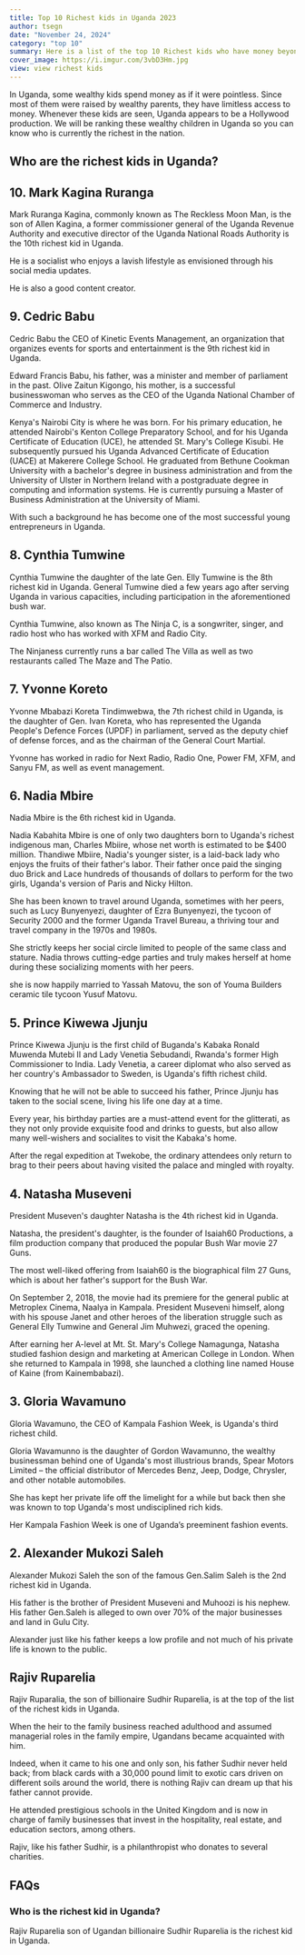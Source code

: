 ```yaml
---
title: Top 10 Richest kids in Uganda 2023
author: tsegn
date: "November 24, 2024"
category: "top 10"
summary: Here is a list of the top 10 Richest kids who have money beyond their age. The list is well-vented to bring you only the richest kids in Uganda.
cover_image: https://i.imgur.com/3vbD3Hm.jpg
view: view richest kids
---
```


In Uganda, some wealthy kids spend money as if it were pointless. Since most of them were raised by wealthy parents, they have limitless access to money. Whenever these kids are seen, Uganda appears to be a Hollywood production. We will be ranking these wealthy children in Uganda so you can know who is currently the richest in the nation.

## Who are the richest kids in Uganda?

<AdsComponent />

## 10. Mark Kagina Ruranga

Mark Ruranga Kagina, commonly known as The Reckless Moon Man, is the son of Allen Kagina, a former commissioner general of the Uganda Revenue Authority and executive director of the Uganda National Roads Authority is the 10th richest kid in Uganda.

He is a socialist who enjoys a lavish lifestyle as envisioned through his social media updates.

He is also a good content creator.

## 9. Cedric Babu

Cedric Babu the CEO of Kinetic Events Management, an organization that organizes events for sports and entertainment is the 9th richest kid in Uganda.

Edward Francis Babu, his father, was a minister and member of parliament in the past. Olive Zaitun Kigongo, his mother, is a successful businesswoman who serves as the CEO of the Uganda National Chamber of Commerce and Industry.

Kenya's Nairobi City is where he was born. For his primary education, he attended Nairobi's Kenton College Preparatory School, and for his Uganda Certificate of Education (UCE), he attended St. Mary's College Kisubi. He subsequently pursued his Uganda Advanced Certificate of Education (UACE) at Makerere College School. He graduated from Bethune Cookman University with a bachelor's degree in business administration and from the University of Ulster in Northern Ireland with a postgraduate degree in computing and information systems. He is currently pursuing a Master of Business Administration at the University of Miami.

With such a background he has become one of the most successful young entrepreneurs in Uganda.

<AdsComponent />

## 8. Cynthia Tumwine

Cynthia Tumwine the daughter of the late Gen. Elly Tumwine is the 8th richest kid in Uganda.
General Tumwine died a few years ago after serving Uganda in various capacities, including participation in the aforementioned bush war.

Cynthia Tumwine, also known as The Ninja C, is a songwriter, singer, and radio host who has worked with XFM and Radio City.

The Ninjaness currently runs a bar called The Villa as well as two restaurants called The Maze and The Patio.

## 7. Yvonne Koreto

Yvonne Mbabazi Koreta Tindimwebwa, the 7th richest child in Uganda, is the daughter of Gen. Ivan Koreta, who has represented the Uganda People's Defence Forces (UPDF) in parliament, served as the deputy chief of defense forces, and as the chairman of the General Court Martial.

Yvonne has worked in radio for Next Radio, Radio One, Power FM, XFM, and Sanyu FM, as well as event management.

<AdsComponent />

## 6. Nadia Mbire

Nadia Mbire is the 6th richest kid in Uganda.

Nadia Kabahita Mbire is one of only two daughters born to Uganda's richest indigenous man, Charles Mbiire, whose net worth is estimated to be $400 million. Thandiwe Mbiire, Nadia's younger sister, is a laid-back lady who enjoys the fruits of their father's labor. Their father once paid the singing duo Brick and Lace hundreds of thousands of dollars to perform for the two girls, Uganda's version of Paris and Nicky Hilton.

She has been known to travel around Uganda, sometimes with her peers, such as Lucy Bunyenyezi, daughter of Ezra Bunyenyezi, the tycoon of Security 2000 and the former Uganda Travel Bureau, a thriving tour and travel company in the 1970s and 1980s.

She strictly keeps her social circle limited to people of the same class and stature. Nadia throws cutting-edge parties and truly makes herself at home during these socializing moments with her peers.

she is now happily married to Yassah Matovu, the son of Youma Builders ceramic tile tycoon Yusuf Matovu.

## 5. Prince Kiwewa Jjunju

Prince Kiwewa Jjunju is the first child of Buganda's Kabaka Ronald Muwenda Mutebi II and Lady Venetia Sebudandi, Rwanda's former High Commissioner to India. Lady Venetia, a career diplomat who also served as her country's Ambassador to Sweden, is Uganda's fifth richest child.

Knowing that he will not be able to succeed his father, Prince Jjunju has taken to the social scene, living his life one day at a time.

Every year, his birthday parties are a must-attend event for the glitterati, as they not only provide exquisite food and drinks to guests, but also allow many well-wishers and socialites to visit the Kabaka's home.

After the regal expedition at Twekobe, the ordinary attendees only return to brag to their peers about having visited the palace and mingled with royalty.

<AdsComponent />

## 4. Natasha Museveni

President Museven's daughter Natasha is the 4th richest kid in Uganda.

Natasha, the president's daughter, is the founder of Isaiah60 Productions, a film production company that produced the popular Bush War movie 27 Guns.

The most well-liked offering from Isaiah60 is the biographical film 27 Guns, which is about her father's support for the Bush War.

On September 2, 2018, the movie had its premiere for the general public at Metroplex Cinema, Naalya in Kampala. President Museveni himself, along with his spouse Janet and other heroes of the liberation struggle such as General Elly Tumwine and General Jim Muhwezi, graced the opening.

After earning her A-level at Mt. St. Mary's College Namagunga, Natasha studied fashion design and marketing at American College in London. When she returned to Kampala in 1998, she launched a clothing line named House of Kaine (from Kainembabazi).

## 3. Gloria Wavamuno

Gloria Wavamuno, the CEO of Kampala Fashion Week, is Uganda's third richest child.

Gloria Wavamunno is the daughter of Gordon Wavamunno, the wealthy businessman behind one of Uganda's most illustrious brands, Spear Motors Limited – the official distributor of Mercedes Benz, Jeep, Dodge, Chrysler, and other notable automobiles.

She has kept her private life off the limelight for a while but back then she was known to top Uganda's most undisciplined rich kids.

Her Kampala Fashion Week is one of Uganda’s preeminent fashion events.

<AdsComponent />

## 2. Alexander Mukozi Saleh

Alexander Mukozi Saleh the son of the famous Gen.Salim Saleh is the 2nd richest kid in Uganda.

His father is the brother of President Museveni and Muhoozi is his nephew. His father Gen.Saleh is alleged to own over 70% of the major businesses and land in Gulu City.

Alexander just like his father keeps a low profile and not much of his private life is known to the public.

## Rajiv Ruparelia

Rajiv Ruparalia, the son of billionaire Sudhir Ruparelia, is at the top of the list of the richest kids in Uganda.

When the heir to the family business reached adulthood and assumed managerial roles in the family empire, Ugandans became acquainted with him.

Indeed, when it came to his one and only son, his father Sudhir never held back; from black cards with a 30,000 pound limit to exotic cars driven on different soils around the world, there is nothing Rajiv can dream up that his father cannot provide.

He attended prestigious schools in the United Kingdom and is now in charge of family businesses that invest in the hospitality, real estate, and education sectors, among others.

Rajiv, like his father Sudhir, is a philanthropist who donates to several charities.

## FAQs

### Who is the richest kid in Uganda?

Rajiv Ruparelia son of Ugandan billionaire Sudhir Ruparelia is the richest kid in Uganda.
